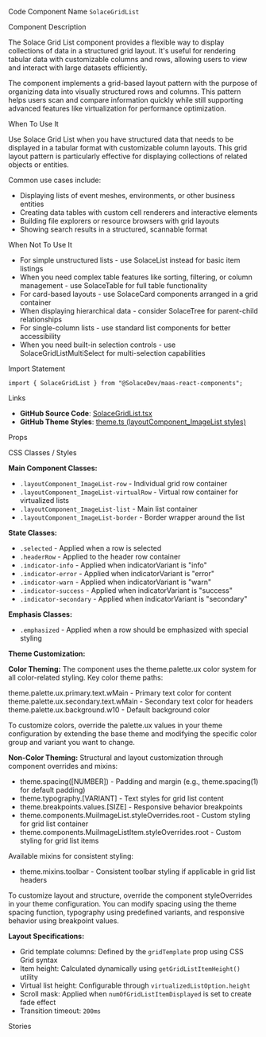 
<Meta of={SolaceGridListStories} />

<Title>Solace Grid List</Title>

<Description of={SolaceGridListStories} />

<Subtitle>Code Component Name</Subtitle>
`SolaceGridList`

<Subtitle>Component Description</Subtitle>

The Solace Grid List component provides a flexible way to display collections of data in a structured grid layout. It's useful for rendering tabular data with customizable columns and rows, allowing users to view and interact with large datasets efficiently.

The component implements a grid-based layout pattern with the purpose of organizing data into visually structured rows and columns. This pattern helps users scan and compare information quickly while still supporting advanced features like virtualization for performance optimization.

<Subtitle>When To Use It</Subtitle>

Use Solace Grid List when you have structured data that needs to be displayed in a tabular format with customizable column layouts. This grid layout pattern is particularly effective for displaying collections of related objects or entities.

Common use cases include:

- Displaying lists of event meshes, environments, or other business entities
- Creating data tables with custom cell renderers and interactive elements
- Building file explorers or resource browsers with grid layouts
- Showing search results in a structured, scannable format

<Subtitle>When Not To Use It</Subtitle>

- For simple unstructured lists - use SolaceList instead for basic item listings
- When you need complex table features like sorting, filtering, or column management - use SolaceTable for full table functionality
- For card-based layouts - use SolaceCard components arranged in a grid container
- When displaying hierarchical data - consider SolaceTree for parent-child relationships
- For single-column lists - use standard list components for better accessibility
- When you need built-in selection controls - use SolaceGridListMultiSelect for multi-selection capabilities

<Subtitle>Import Statement</Subtitle>

```tsx
import { SolaceGridList } from "@SolaceDev/maas-react-components";
```

<Subtitle>Links</Subtitle>

- **GitHub Source Code**: [SolaceGridList.tsx](https://github.com/SolaceDev/maas-react-components/blob/main/src/components/layout/SolaceGridList.tsx)
- **GitHub Theme Styles**: <a href="https://github.com/SolaceDev/maas-react-components/blob/main/src/resources/theme.ts#:~:text=layoutComponent_ImageList" target="_blank">theme.ts (layoutComponent_ImageList styles)</a>

<Subtitle>Props</Subtitle>

<ArgTypes of={SolaceGridListStories} />

<Subtitle>CSS Classes / Styles</Subtitle>

**Main Component Classes:**

- `.layoutComponent_ImageList-row` - Individual grid row container
- `.layoutComponent_ImageList-virtualRow` - Virtual row container for virtualized lists
- `.layoutComponent_ImageList-list` - Main list container
- `.layoutComponent_ImageList-border` - Border wrapper around the list

**State Classes:**

- `.selected` - Applied when a row is selected
- `.headerRow` - Applied to the header row container
- `.indicator-info` - Applied when indicatorVariant is "info"
- `.indicator-error` - Applied when indicatorVariant is "error"
- `.indicator-warn` - Applied when indicatorVariant is "warn"
- `.indicator-success` - Applied when indicatorVariant is "success"
- `.indicator-secondary` - Applied when indicatorVariant is "secondary"

**Emphasis Classes:**

- `.emphasized` - Applied when a row should be emphasized with special styling

**Theme Customization:**

**Color Theming:**
The component uses the theme.palette.ux color system for all color-related styling. Key color theme paths:

<div style={{ display: "flex", alignItems: "center", margin: "8px 0" }}>
	<div
		style={{
			width: "16px",
			height: "16px",
			backgroundColor: "#000000",
			border: "1px solid rgba(0,0,0,0.2)",
			borderRadius: "3px",
			marginRight: "8px"
		}}
	></div>
	<span>theme.palette.ux.primary.text.wMain - Primary text color for content</span>
</div>
<div style={{ display: "flex", alignItems: "center", margin: "8px 0" }}>
	<div
		style={{
			width: "16px",
			height: "16px",
			backgroundColor: "#757575",
			border: "1px solid rgba(0,0,0,0.2)",
			borderRadius: "3px",
			marginRight: "8px"
		}}
	></div>
	<span>theme.palette.ux.secondary.text.wMain - Secondary text color for headers</span>
</div>
<div style={{ display: "flex", alignItems: "center", margin: "8px 0" }}>
	<div
		style={{
			width: "16px",
			height: "16px",
			backgroundColor: "#F5F5F5",
			border: "1px solid rgba(0,0,0,0.2)",
			borderRadius: "3px",
			marginRight: "8px"
		}}
	></div>
	<span>theme.palette.ux.background.w10 - Default background color</span>
</div>

To customize colors, override the palette.ux values in your theme configuration by extending the base theme and modifying the specific color group and variant you want to change.

**Non-Color Theming:**
Structural and layout customization through component overrides and mixins:

- theme.spacing([NUMBER]) - Padding and margin (e.g., theme.spacing(1) for default padding)
- theme.typography.[VARIANT] - Text styles for grid list content
- theme.breakpoints.values.[SIZE] - Responsive behavior breakpoints
- theme.components.MuiImageList.styleOverrides.root - Custom styling for grid list container
- theme.components.MuiImageListItem.styleOverrides.root - Custom styling for grid list items

Available mixins for consistent styling:

- theme.mixins.toolbar - Consistent toolbar styling if applicable in grid list headers

To customize layout and structure, override the component styleOverrides in your theme configuration. You can modify spacing using the theme spacing function, typography using predefined variants, and responsive behavior using breakpoint values.

**Layout Specifications:**

- Grid template columns: Defined by the `gridTemplate` prop using CSS Grid syntax
- Item height: Calculated dynamically using `getGridListItemHeight()` utility
- Virtual list height: Configurable through `virtualizedListOption.height`
- Scroll mask: Applied when `numOfGridListItemDisplayed` is set to create fade effect
- Transition timeout: `200ms`

<Subtitle>Stories</Subtitle>

<CustomStories />
